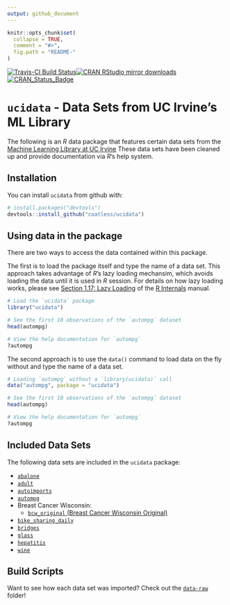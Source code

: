 ```yaml
---
output: github_document
---
```


<!-- README.md is generated from README.Rmd. Please edit that file -->

```r
knitr::opts_chunk$set(
  collapse = TRUE,
  comment = "#>",
  fig.path = "README-"
)
```

[![Travis-CI Build Status](https://travis-ci.org/coatless/ucidata.svg?branch=master)](https://travis-ci.org/coatless/ucidata)[![CRAN RStudio mirror downloads](http://cranlogs.r-pkg.org/badges/ucidata)](http://www.r-pkg.org/pkg/ucidata) [![CRAN\_Status\_Badge](http://www.r-pkg.org/badges/version/ucidata)](https://cran.r-project.org/package=ucidata)

# `ucidata` - Data Sets from UC Irvine's ML Library 

The following is an _R_ data package that features certain data sets from 
the [Machine Learning Library at UC Irvine](https://archive.ics.uci.edu/ml/) 
These data sets have been cleaned up and provide documentation via _R_'s help system. 

## Installation

You can install `ucidata` from github with:

```r
# install.packages("devtools")
devtools::install_github("coatless/ucidata")
```

## Using data in the package

There are two ways to access the data contained within this package. 

The first is to load the package itself and type the name of a data set.
This approach takes advantage of _R_'s lazy loading mechansim, which avoids
loading the data until it is used in _R_ session. For details on 
how lazy loading works, please see [Section 1.17: Lazy Loading](https://cran.r-project.org/doc/manuals/r-release/R-ints.html#Lazy-loading)
of the [R Internals](https://cran.r-project.org/doc/manuals/r-release/R-ints.html)
manual.

```r
# Load the `ucidata` package
library("ucidata")

# See the first 10 observations of the `autompg` dataset
head(autompg)

# View the help documentation for `autompg`
?autompg
```

The second approach is to use the `data()` command to load data on the 
fly without and type the name of a data set.

```r
# Loading `autompg` without a `library(ucidata)` call
data("autompg", package = "ucidata")

# See the first 10 observations of the `autompg` dataset
head(autompg)

# View the help documentation for `autompg`
?autompg
```

## Included Data Sets

The following data sets are included in the `ucidata` package:

- [`abalone`](https://archive.ics.uci.edu/ml/datasets/abalone)
- [`adult`](https://archive.ics.uci.edu/ml/datasets/adult)
- [`autoimports`](https://archive.ics.uci.edu/ml/datasets/Automobile)
- [`autompg`](https://archive.ics.uci.edu/ml/datasets/auto+mpg)
- Breast Cancer Wisconsin:
    - [`bcw_original` (Breast Cancer Wisconsin Original)](https://archive.ics.uci.edu/ml/datasets/bike+sharing+dataset)
- [`bike_sharing_daily`](https://archive.ics.uci.edu/ml/datasets/bike+sharing+dataset)
- [`bridges`](https://archive.ics.uci.edu/ml/datasets/Pittsburgh+Bridges)
- [`glass`](https://archive.ics.uci.edu/ml/datasets/Glass+Identification)
- [`hepatitis`](https://archive.ics.uci.edu/ml/datasets/hepatitis)
- [`wine`](https://archive.ics.uci.edu/ml/datasets/wine)

## Build Scripts

Want to see how each data set was imported? Check out the [`data-raw`](https://github.com/coatless/ucidata/tree/master/data-raw) folder!
